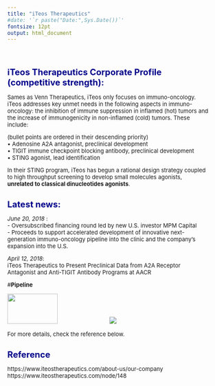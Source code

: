```yaml
---
title: "iTeos Therapeutics"
#date: '`r paste("Date:",Sys.Date())`'
fontsize: 12pt
output: html_document
---
```


<style type="text/css">

body{ /* Normal  */
      font-size: 13px;
  }
}
h1.title {
  font-size: 28px;
  color: DarkBlue;
}
h1 { /* Header 1 */
  font-size: 20px;
  color: DarkBlue;
}
h2 { /* Header 2 */
    font-size: 16px;
  color: DarkBlue;
}

}
code.r{ /* Code block */
    font-size: 12px;
}
pre { /* Code block - determines code spacing between lines */
    font-size: 14px;
}
</style>

\





# **iTeos Therapeutics Corporate Profile (competitive strength):  ** 

Sames as Venn Therapeutics, iTeos only focuses on immuno-oncology. iTeos addresses key unmet needs in the following aspects in immuno-oncology: the inhibition of immune suppression in inflamed (hot) tumors and the increase of immunogenicity in non-inflamed (cold) tumors. These include:

(bullet points are ordered in their descending priority)  
• Adenosine A2A antagonist, preclinical development  
• TIGIT immune checkpoint blocking antibody, preclinical development  
• STING agonist, lead identification  

In their STING program, iTeos has begun a rational design strategy coupled to high throughput screening to develop small molecules agonists, **unrelated to classical dinucleotides agonists**.




# **Latest news: ** 

*June 20, 2018* :  
- Oversubscribed financing round led by new U.S. investor MPM Capital   
- Proceeds to support accelerated development of innovative next-generation immuno-oncology pipeline into the clinic and the company’s expansion into the U.S.  

*April 12, 2018*:  
iTeos Therapeutics to Present Preclinical Data from A2A Receptor Antagonist and Anti-TIGIT Antibody Programs at AACR




#**Pipeline**  

<img src="timeline_pic.png" style="width:50%; height:70px">
<img src="./company_analysis_excel/iteos.jpg">





For more details, check the reference below.




# Reference 

https://www.iteostherapeutics.com/about-us/our-company  
https://www.iteostherapeutics.com/node/148
